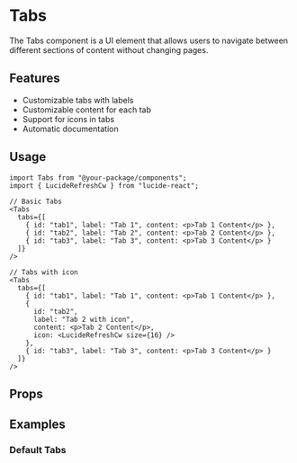 
<Meta of={TabsStories} />

# Tabs

The Tabs component is a UI element that allows users to navigate between different sections of content without changing pages.

## Features

- Customizable tabs with labels
- Customizable content for each tab
- Support for icons in tabs
- Automatic documentation

## Usage

```tsx
import Tabs from "@your-package/components";
import { LucideRefreshCw } from "lucide-react";

// Basic Tabs
<Tabs
  tabs={[
    { id: "tab1", label: "Tab 1", content: <p>Tab 1 Content</p> },
    { id: "tab2", label: "Tab 2", content: <p>Tab 2 Content</p> },
    { id: "tab3", label: "Tab 3", content: <p>Tab 3 Content</p> }
  ]}
/>

// Tabs with icon
<Tabs
  tabs={[
    { id: "tab1", label: "Tab 1", content: <p>Tab 1 Content</p> },
    {
      id: "tab2",
      label: "Tab 2 with icon",
      content: <p>Tab 2 Content</p>,
      icon: <LucideRefreshCw size={16} />
    },
    { id: "tab3", label: "Tab 3", content: <p>Tab 3 Content</p> }
  ]}
/>
```

## Props

<Controls />

## Examples

### Default Tabs

<Story of={TabsStories.Default} />
